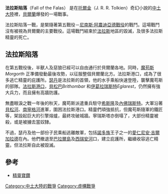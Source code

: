 {{In-universe|time=2021-12-25T14:45:14+00:00}}
{{Infobox Military Conflict
|conflict=法拉斯陷落 
|image=
|caption=
|date=[[太陽紀|太陽紀]]473年，[[第一紀元|第一紀元]]
|place=[[法拉斯港口|法拉斯港口]]、[[寧瑞斯塔|寧瑞斯塔]]
|result=法拉斯精靈戰敗撤退、<br />法拉斯港口被毀滅 
|combatant1=[[法拉斯|法拉斯]]、諾多族及辛達林精靈
|combatant2=[[安格班|安格班]] 
|commander1=[[瑟丹|瑟丹]] 
|commander2=不明 
|strength1=瑟丹的水手、從內陸逃亡而的精靈 
|strength2=大量半獸人、炎魔等
|casualties1=損失慘重，大部份被殺或擄去當奴隸 
|casualties2=不明
}}
{{Campaignbox Wars of Beleriand}}

'''法拉斯陷落'''（Fall of the Falas） 是在[[托爾金|托爾金]]（J. R. R. Tolkien）奇幻小說的[[中土大陸|中土大陸]]裡，[[貝爾蘭|貝爾蘭]]爆發的一場戰事。

法拉斯陷落一戰，是緊隨著第五戰役－[[尼南斯·阿農迪亞德戰役|尼南斯·阿農迪亞德戰役]]的戰鬥。這場戰鬥沒有被視為貝爾蘭的主要戰役。這場戰鬥結束於[[法拉斯|法拉斯]]地區的毀滅，及很多法拉斯精靈的死亡。

==法拉斯陷落==
在第五戰役後，半獸人及惡狼已經可以自由通行於貝爾蘭各地。同時，[[魔苟斯|魔苟斯]]''Morgorth'' 正準備發動最後攻勢，以征服整個貝爾蘭北方。法拉斯港口，成為了很多逃亡精靈的庇護所。[[瑟丹|瑟丹]]是法拉斯的首領，他的水手乘船快速登陸，襲擊魔苟斯的部隊。[[法拉斯港口|法拉斯港口]]，[[貝松巴|貝松巴]]''Brithombar'' 和[[伊葛拉瑞斯特|伊葛拉瑞斯特]]''Eglarest''，仍然擁有強大兵力，而且擁有高牆防護。

無盡眼淚之戰一年後的秋天，魔苟斯派遣重兵駐守[[希斯隆|希斯隆]]及[[內佛瑞斯特|內佛瑞斯特]]。大軍沿著[[貝松河|貝松河]]、[[南寧格河|南寧格河]]進軍，圍困法拉斯港口。精靈們頑強抵抗，但魔苟斯隨軍的鐵匠等，架設起巨大的引擎熔爐，最終攻破城牆。寧瑞斯塔亦倒塌了，大部份精靈被殺，或是被擄去當奴隸。

不過，瑟丹及他一部份子民乘船逃離敵軍，包括[[諾多族|諾多族]]王子之一的[[吉爾加拉德|愛仁尼安·吉爾加拉德]]在內。他們撤退至[[巴拉爾島|巴拉爾島]]及[[西瑞安河|西瑞安河]]口，建立庇護所，繼續收容逃亡精靈。但法拉斯自此被毀滅。

== 參考 ==

<references/>
*[[精靈寶鑽|精靈寶鑽]]

[[Category:中土大陸的戰爭|Category:中土大陸的戰爭]]
[[Category:虛構戰爭|Category:虛構戰爭]]